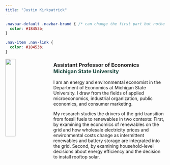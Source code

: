 ```yaml
---
title: "Justin Kirkpatrick"
---
```


```css

.navbar-default .navbar-brand { /* can change the first part but nothe rest*/
  color: #18453b;
}

.nav-item .nav-link {
  color: #18453b;
}

```


<link rel="stylesheet" href="ajksitecss.css" type="text/css">

<img src="images/Justin.jpg" style="width:25%; border:0px solid; margin-right: 25px" align="left">

<h3>Assistant Professor of Economics
<br>
<span style="color: #18453b;">Michigan State University</span>
</h3>

I am an energy and environmental economist in the Department of Economics at Michigan State University. I draw from the fields of applied microeconomics, industrial organization, public economics, and consumer marketing.<br>

My research studies the drivers of the grid transition from fossil fuels to renewables in two contexts: First, by examining the economics of renewables on the grid and how wholesale electricity prices and environmental costs change as intermittent renewables and battery storage are integrated into the grid. Second, by examining household-level decisions about energy efficiency and the decision to install rooftop solar.



<!--- https://web.archive.org/web/20190201213203/https://sites.duke.edu/ajustinkirkpatrick/ -->
